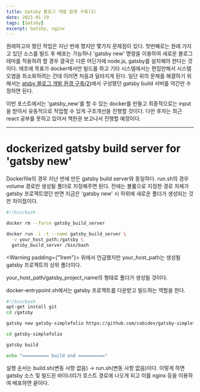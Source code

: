 ```yaml
---
title: Gatsby 블로그 개발 환경 구축(3)
date: 2021-01-19
tags: [Gatsby]
excerpt: Gatsby, nginx
---
```


원래하고자 했던 작업은 지난 번에 했지만 몇가지 문제점이 있다. 
첫번째로는 원래 가지고 있던 소스를 빌드 후 배포는 가능하나 'gatsby new' 명령을 이용하여 새로운 블로그 테마를 적용하려 할 경우 결국은 다른 어딘가에 node.js, gatsby를 설치해야 한다는 것이다. 
애초에 목표가 docker에서만 빌드를 하고 기타 시스템에서는 편집만해서 시스템 오염을 최소화하려는 건데 이러면 처음과 달라지게 된다. 
일단 위의 문제를 해결하기 위해서는 [atsby 블로그 개발 환경 구축(2)](https://sihyunlove-wiki.netlify.app/2021/Gatsby-%EB%B8%94%EB%A1%9C%EA%B7%B8-%EB%A7%8C%EB%93%A4%EA%B8%B0-2/)에서 구성했던 gatsby build 서버를 약간만 수정하면 된다.

이번 포스트에서는 'gatsby_new'를 할 수 있는 docker를 만들고 최종적으로는 input을 받아서 유동적으로 작업할 수 있게 구조개선을 진행할 것이다. 다만 후자는 최근 react 공부를 못하고 있어서 책한권 보고나서 진행할 예정이다.

---

# dockerized gatsby build server for 'gatsby new'

Dockerfile의 경우 지난 번에 만든 gatsby build server와 동일하다.
run.sh의 경우 volume 경로만 생성될 폴더로 지정해주면 된다. 전에는 볼륨으로 지정한 경로 자체가 gatsby 프로젝트였던 반면 지금은 'gatsby new' 시 하위에 새로운 폴더가 생성되는 것만 차이점이다.

```shell:title=run.sh
#!/bin/bash

docker rm --force gatsby_build_server

docker run -i -t --name gatsby_build_server \
  -v your_host_path:/gatsby \
  gatsby_build_server /bin/bash

```

<Warning padding={"1rem"}>
위에서 언급했지만 your_host_path는 생성될 gatsby 프로젝트의 상위 폴더이다. 

your_host_path/gatsby_project_name의 형태로 폴더가 생성될 것이다.

</Warning> 

docker-entrypoint.sh에서는 gatsby 프로젝트를 다운받고 빌드하는 역할을 한다.

```shell:title=run.sh
#!/bin/bash
apt-get install git
cd /gatsby

gatsby new gatsby-simplefolio https://github.com/cobidev/gatsby-simplefolio

cd gatsby-simplefolio

gatsby build

echo "========== build end =========="

```

실행 순서는 build.sh(변동 사항 없음) -> run.sh(변동 사항 없음)이다. 이렇게 하면 gatsby 소스 및 빌드된 바이너리가 호스트 경로에 나오게 되고 이를 nginx 등을 이용하여 배포하면 끝이다.